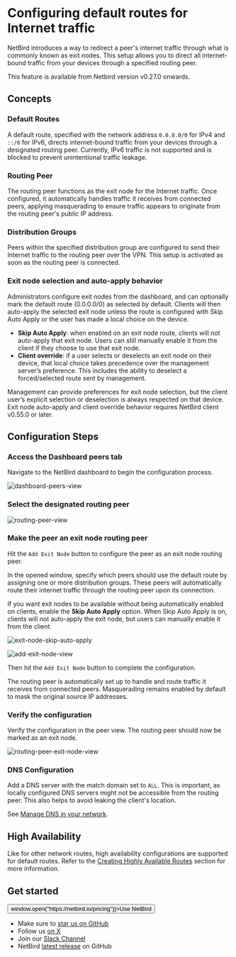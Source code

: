 # Configuring default routes for Internet traffic

NetBird introduces a way to redirect a peer's internet traffic through what is commonly known as exit nodes.
This setup allows you to direct all internet-bound traffic from your devices through a specified routing
peer.

<Note>
    This feature is available from Netbird version v0.27.0 onwards.
</Note>

## Concepts

### Default Routes

A default route, specified with the network address `0.0.0.0/0` for IPv4 and `::/0` for IPv6, directs internet-bound
traffic from your devices
through a designated routing peer.
<Note>
    Currently, IPv6 traffic is not supported and is blocked to prevent unintentional traffic leakage.
</Note>

### Routing Peer

The routing peer functions as the exit node for the Internet traffic. Once configured, it automatically handles traffic
it receives from connected peers, applying masquerading to ensure traffic appears to originate from the routing peer's
public IP address.

### Distribution Groups

Peers within the specified distribution group are configured to send their Internet traffic to the routing peer over the
VPN.
This setup is activated as soon as the routing peer is connected.

### Exit node selection and auto-apply behavior

Administrators configure exit nodes from the dashboard, and can optionally mark the default route (0.0.0.0/0) as selected by default. Clients will then auto-apply the selected exit node unless the route is configured with Skip Auto Apply or the user has made a local choice on the device.

- **Skip Auto Apply**: when enabled on an exit node route, clients will not auto-apply that exit node. Users can still manually enable it from the client if they choose to use that exit node.
- **Client override**: if a user selects or deselects an exit node on their device, that local choice takes precedence over the management server’s preference. This includes the ability to deselect a forced/selected route sent by management.

<Note>
  Management can provide preferences for exit node selection, but the client user’s explicit selection or deselection is always respected on that device.
</Note>

<Note>
  Exit node auto-apply and client override behavior requires NetBird client v0.55.0 or later.
</Note>

## Configuration Steps

### Access the Dashboard peers tab

Navigate to the NetBird dashboard to begin the configuration process.

<p>
    <img src="/docs-static/img/how-to-guides/netbird-peers.png" alt="dashboard-peers-view"
         className="imagewrapper-big"/>
</p>

### Select the designated routing peer

<p>
    <img src="/docs-static/img/how-to-guides/netbird-peers-routing-peer.png" alt="routing-peer-view"
         className="imagewrapper-big"/>
</p>

### Make the peer an exit node routing peer

Hit the `Add Exit Node` button to configure the peer as an exit node routing peer.

In the opened window, specify which peers should use the default route by assigning one or more distribution groups.
These peers will automatically route their internet traffic through the routing peer upon its connection.

If you want exit nodes to be available without being automatically enabled on clients, enable the **Skip Auto Apply** option. When Skip Auto Apply is on, clients will not auto-apply the exit node, but users can manually enable it from the client.

<p>
    <img src="/docs-static/img/how-to-guides/exit-node-skip-auto-apply.png" alt="exit-node-skip-auto-apply" className="imagewrapper-big"/>
</p>


<p>
    <img src="/docs-static/img/how-to-guides/netbird-peers-add-exit-node.png" alt="add-exit-node-view"
         className="imagewrapper-big"/>
</p>

Then hit the `Add Exit Node` button to complete the configuration.

The routing peer is automatically set up to handle and route traffic it receives from connected peers. Masquerading
remains enabled by default to mask the original source IP addresses.

### Verify the configuration

Verify the configuration in the peer view. The routing peer should now be marked as an exit node.

<p>
    <img src="/docs-static/img/how-to-guides/netbird-peers-routing-peer-exit-node.png" alt="routing-peer-exit-node-view"
         className="imagewrapper-big"/>
</p>

### DNS Configuration

Add a DNS server with the match domain set to `ALL`.
This is important, as locally configured DNS servers might not be accessible from the routing peer.
This also helps to avoid leaking the client's location.

See [Manage DNS in your network](manage-dns-in-your-network).

## High Availability

Like for other network routes, high availability configurations are supported for default
routes. Refer to
the [Creating Highly Available Routes](routing-traffic-to-private-networks#creating-highly-available-routes)
section for more information.

## Get started
<p float="center" >
    <Button name="button" className="button-5" onClick={() => window.open("https://netbird.io/pricing")}>Use NetBird</Button>
</p>

- Make sure to [star us on GitHub](https://github.com/netbirdio/netbird)
- Follow us [on X](https://x.com/netbird)
- Join our [Slack Channel](/slack-url)
- NetBird [latest release](https://github.com/netbirdio/netbird/releases) on GitHub
